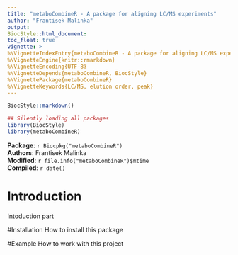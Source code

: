 ```yaml
---
title: "metaboCombineR - A package for aligning LC/MS experiments"
author: "Frantisek Malinka"
output:
BiocStyle::html_document:
toc_float: true
vignette: >
%\VignetteIndexEntry{metaboCombineR - A package for aligning LC/MS experiments}
%\VignetteEngine{knitr::rmarkdown}
%\VignetteEncoding{UTF-8}
%\VignetteDepends{metaboCombineR, BiocStyle}
%\VignettePackage{metaboCombineR}
%\VignetteKeywords{LC/MS, elution order, peak}
---
```


```r
BiocStyle::markdown()
```

```r
## Silently loading all packages
library(BiocStyle)
library(metaboCombineR)

```

**Package**: `r Biocpkg("metaboCombineR")`<br />
**Authors**: Frantisek Malinka<br />
**Modified**: `r file.info("metaboCombineR")$mtime`<br />
**Compiled**: `r date()`

# Introduction
Intoduction part

#Installation
How to install this package

#Example
How to work with this project
